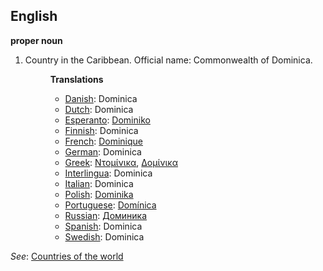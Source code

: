 ==English==

'''proper noun'''

# Country in the Caribbean. Official name: Commonwealth of Dominica.
#:'''Translations'''
#:*[[Danish]]: Dominica
#:*[[Dutch]]: Dominica
#:*[[Esperanto]]: [[Dominiko]]
#:*[[Finnish]]: Dominica
#:*[[French]]: [[Dominique]]
#:*[[German]]: Dominica
#:*[[Greek]]: [[Ντομίνικα]], [[Δομίνικα]]
#:*[[Interlingua]]: Dominica
#:*[[Italian]]: Dominica
#:*[[Polish]]: [[Dominika]]
#:*[[Portuguese]]: [[Domínica]]
#:*[[Russian]]: [[Доминика]]
#:*[[Spanish]]: Dominica
#:*[[Swedish]]: Dominica

''See'': [[Countries of the world]]